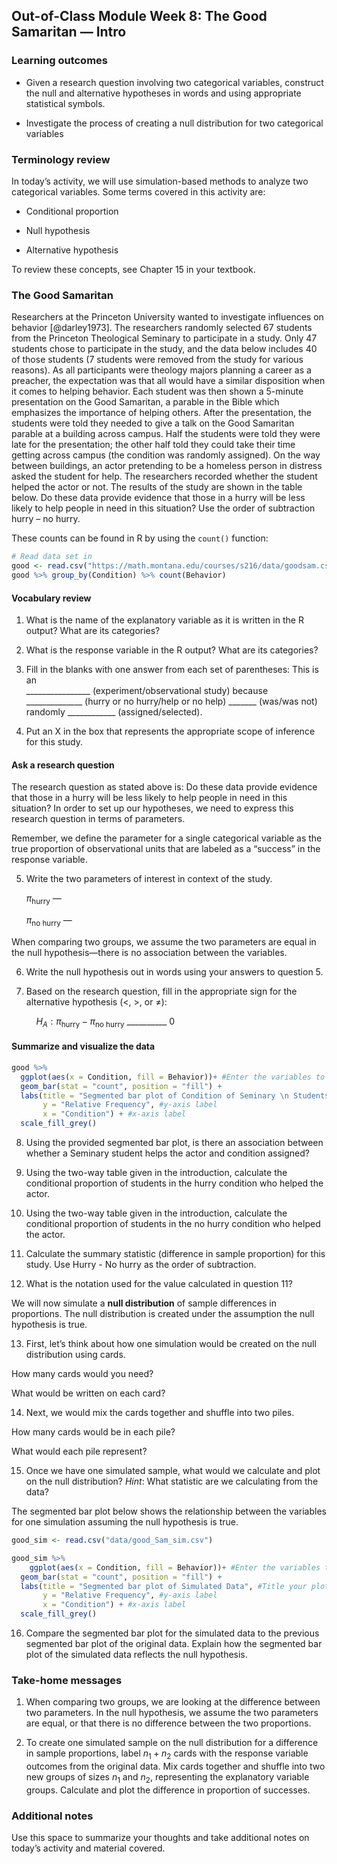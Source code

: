 ## Out-of-Class Module Week 8:  The Good Samaritan --- Intro

\setstretch{1}

### Learning outcomes

* Given a research question involving two categorical variables, construct the null and alternative hypotheses
  in words and using appropriate statistical symbols.
  
* Investigate the process of creating a null distribution for two categorical variables

### Terminology review
In today's activity, we will use simulation-based methods to analyze two categorical variables. Some terms covered in this activity are:

* Conditional proportion

* Null hypothesis

* Alternative hypothesis

To review these concepts, see Chapter 15 in your textbook.


### The Good Samaritan

Researchers at the Princeton University wanted to investigate influences on behavior [@darley1973].  The researchers randomly selected 67 students from the Princeton Theological Seminary to participate in a study.  Only 47 students chose to participate in the study, and the data below includes 40 of those students (7 students were removed from the study for various reasons).  As all participants were theology majors planning a career as a preacher, the expectation was that all would have a similar disposition when it comes to helping behavior.  Each student was then shown a 5-minute presentation on the Good Samaritan, a parable in the Bible which emphasizes the importance of helping others.  After the presentation, the students were told they needed to give a talk on the Good Samaritan parable at a building across campus.  Half the students were told they were late for the presentation; the other half told they could take their time getting across campus (the condition was randomly assigned).  On the way between buildings, an actor pretending to be a homeless person in distress asked the student for help.  The researchers recorded whether the student helped the actor or not.  The results of the study are shown in the table below.  Do these data provide evidence that those in a hurry will be less likely to help people in need in this situation?  Use the order of subtraction hurry – no hurry.

\begin{center}
\begin{tabular}{|c|c|c|c|}\hline
& Hurry Condition & No Hurry Condition & Total \\ \hline
Helped Actor & 2 & 11 & 13 \\ \hline
Did Not Help Actor & 18 & 9 & 27 \\ \hline
Total & 20 & 20 & 40 \\ \hline
\end{tabular}
\end{center}

These counts can be found in R by using the `count()` function:
```r
# Read data set in
good <- read.csv("https://math.montana.edu/courses/s216/data/goodsam.csv") 
good %>% group_by(Condition) %>% count(Behavior)
```

#### Vocabulary review {-}

1.  What is the name of the explanatory variable as it is written in the R output? What are its categories?

\vspace{0.2in}

2. What is the response variable in the R output? What are its categories?

\vspace{0.2in}

\setstretch{1.5}
3. Fill in the blanks with one answer from each set of parentheses: This is an  
________________ (experiment/observational study) because  
______________ (hurry or no hurry/help or no help) _______ (was/was not)  
randomly ____________ (assigned/selected).

\vspace{0.1in}

4.  Put an X in the box that represents the appropriate scope of inference for this study.

\begin{center}
\begin{tabular}{|c|c|c|}\hline
& Study Type & \\ \hline
Selection of Cases & Randomized Experiment & Observational Study \\ \hline
Random Sample (no sampling bias) & & \\ \hline
Non Random Sample (sampling bias) & & \\ \hline
\end{tabular}
\end{center}

\setstretch{1}


#### Ask a research question {-}

The research question as stated above is: Do these data provide evidence that those in a hurry will be less likely to help people in need in this situation? In order to set up our hypotheses, we need to express this research question in terms of parameters. 

Remember, we define the parameter for a single categorical variable as the true proportion of observational units that are labeled as a "success" in the response variable.  

5. Write the two parameters of interest in context of the study.  
\vspace{1mm}

   $\pi_{\text{hurry}}$ --- 
\vspace{0.5in}

   $\pi_{\text{no hurry}}$ ---
\vspace{0.5in}

When comparing two groups, we assume the two parameters are equal in the null hypothesis---there is no association between the variables.

6.  Write the null hypothesis out in words using your answers to question 5.

\vspace{0.6in}


7. Based on the research question, fill in the appropriate sign for the alternative hypothesis ($<$, $>$, or $\neq$):
\vspace{2mm}

|           $H_A: \pi_{\text{hurry}} -\pi_{\text{no hurry}}$ __________ 0


 
#### Summarize and visualize the data {-}

```r
good %>%
  ggplot(aes(x = Condition, fill = Behavior))+ #Enter the variables to plot
  geom_bar(stat = "count", position = "fill") +
  labs(title = "Segmented bar plot of Condition of Seminary \n Students by Behavior", #Title your plot
       y = "Relative Frequency", #y-axis label
       x = "Condition") + #x-axis label
  scale_fill_grey()
```

8. Using the provided segmented bar plot, is there an association between whether a Seminary student helps the actor and condition assigned?  

\vspace{0.5in}

9. Using the two-way table given in the introduction, calculate the conditional proportion of students in the hurry condition who helped the actor.

\vspace{.3in}

10. Using the two-way table given in the introduction, calculate the conditional proportion of students in the no hurry condition who helped the actor.

\vspace{.3in}

11.  Calculate the summary statistic (difference in sample proportion) for this study.  Use Hurry - No hurry as the order of subtraction.

\vspace{0.4in}


12. What is the notation used for the value calculated in question 11?

\newpage

We will now simulate a **null distribution** of sample differences in proportions. The null distribution is created under the assumption the null hypothesis is true.

13.  First, let's think about how one simulation would be created on the null distribution using cards.

\rgi How many cards would you need?
\vspace{0.1in}

\rgi What would be written on each card?

\vspace{0.5in}

14. Next, we would mix the cards together and shuffle into two piles.

\rgi How many cards would be in each pile?
\vspace{0.1in}

\rgi What would each pile represent?
\vspace{0.5in}

15. Once we have one simulated sample, what would we calculate and plot on the null distribution?  *Hint*: What statistic are we calculating from the data?

\vspace{0.8in}

The segmented bar plot below shows the relationship between the variables for one simulation assuming the null hypothesis is true.

```r
good_sim <- read.csv("data/good_Sam_sim.csv") 

good_sim %>%
    ggplot(aes(x = Condition, fill = Behavior))+ #Enter the variables to plot
  geom_bar(stat = "count", position = "fill") +
  labs(title = "Segmented bar plot of Simulated Data", #Title your plot
       y = "Relative Frequency", #y-axis label
       x = "Condition") + #x-axis label
  scale_fill_grey()

```

16.  Compare the segmented bar plot for the simulated data to the previous segmented bar plot of the original data.  Explain how the segmented bar plot of the simulated data reflects the null hypothesis.

\vspace{1in}

<!-- 15.  Simulate one sample using the cards provided by your instructor.  Write down the value of the simulated statistic.  How does the value of your group's simulated statistic compare to the other groups at your table?  Are the simulated values closer to the null value of zero than the actual calculated difference in proportions? -->

<!-- \vspace{1in} -->

<!-- To create the null distribution of differences in sample proportions, we will use the `two_proportion_test()` function in R (in the `catstats` package).  We will need to enter the response variable name and the explanatory variable name for the formula, the data set name (identified above as `good`), the outcome for the explanatory variable that is first in subtraction, number of repetitions, the outcome for the response variable that is a success (what the numerator counts when calculating a sample proportion), and the direction of the alternative hypothesis. -->

<!-- The response variable name is `Behavior` and the explanatory variable name is `Condition`. -->

<!-- \newpage  -->

<!-- 16.  What inputs should be entered for each of the following to create the simulation? -->
<!-- \vspace{1mm} -->

<!-- * First in subtraction (What is the outcome for the explanatory variable that is used as first in the order of subtraction? `"Hurry"` or `"No hurry"`): -->

<!-- \vspace{.15in} -->
<!-- * Number of repetitions: -->

<!-- \vspace{.15in} -->
<!-- * Response value numerator (What is the outcome for the response variable that is considered a success? `"Help"` or `"No help"`): -->

<!-- \vspace{.15in} -->
<!-- * As extreme as (enter the value for the sample difference in proportions): -->

<!-- \vspace{.15in} -->
<!-- * Direction (`"greater"`, `"less"`, or `"two-sided"`): -->

<!-- \vspace{.15in} -->

<!-- Using the R script file for this activity, enter your answers for question 16 in place of the `xx`'s to produce the null distribution with 1000 simulations; highlight and run lines 1--16. -->

<!-- ```{r, echo=TRUE, eval=FALSE} -->
<!-- two_proportion_test(formula = Behavior~Condition, # response ~ explanatory -->
<!--     data = good, # Name of data set -->
<!--     first_in_subtraction = "xx", # Order of subtraction: enter the name of Group 1 -->
<!--     number_repetitions = 1000, # Always use a minimum of 1000 repetitions -->
<!--     response_value_numerator = "xx", # Define which outcome is a success  -->
<!--     as_extreme_as = xx, # Calculated observed statistic (difference in sample proportions) -->
<!--     direction="xx") # Alternative hypothesis direction ("greater","less","two-sided") -->
<!-- ``` -->

<!-- 17.  Sketch the null distribution created here. -->

<!-- \vspace{1.5in} -->


<!-- 18. What value is the null distribution centered around?  Explain why this makes sense. -->

<!-- \vspace{.8in} -->

<!-- 19.  What is the value of the p-value? *Remember*: This is the value given at the bottom of the null distribution. -->

<!-- \vspace{0.2in} -->
<!-- \newpage -->

<!-- 20.  Interpret the p-value in context of the study. -->

<!-- \vspace{1in} -->

<!-- 21.  How much evidence does the p-value provide against the null hypothesis? *Hint*: Refer to the guidelines given in Activity 6A. -->

<!-- \vspace{0.4in} -->

<!-- 22.  Write a conclusion to the test.  -->

<!-- \vspace{1in} -->


### Take-home messages

1.	When comparing two groups, we are looking at the difference between two parameters.  In the null hypothesis, we assume the two parameters are equal, or that there is no difference between the two proportions.  

<!-- 2.  We use the same guidelines for the strength of evidence as we did in Activity 6A.   -->

2. To create one simulated sample on the null distribution for a difference in sample proportions, label $n_1 + n_2$ cards with the response variable outcomes from the original data. Mix cards together and shuffle into two new groups of sizes $n_1$ and $n_2$, representing the explanatory variable groups. Calculate and plot the difference in proportion of successes.


### Additional notes

Use this space to summarize your thoughts and take additional notes on today's activity and material covered.

\newpage